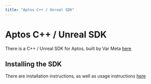 ```yaml
---
title: "Aptos C++ / Unreal SDK"
---
```





# Aptos C++ / Unreal SDK

There is a C++ / Unreal SDK for Aptos, built by Var Meta [here](https://github.com/VAR-META-Tech/Aptos-Cpp-SDK/)

## Installing the SDK

There are installation instructions, as well as usage instructions [here](https://github.com/VAR-META-Tech/Aptos-Cpp-SDK/?tab=readme-ov-file#installation-guide)

